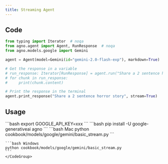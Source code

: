 ```yaml
---
title: Streaming Agent
---
```


## Code

```python cookbook/models/google/gemini/basic_stream.py
from typing import Iterator  # noqa
from agno.agent import Agent, RunResponse  # noqa
from agno.models.google import Gemini

agent = Agent(model=Gemini(id="gemini-2.0-flash-exp"), markdown=True)

# Get the response in a variable
# run_response: Iterator[RunResponse] = agent.run("Share a 2 sentence horror story", stream=True)
# for chunk in run_response:
#     print(chunk.content)

# Print the response in the terminal
agent.print_response("Share a 2 sentence horror story", stream=True)
```

## Usage

<Steps>
  <Snippet file="create-venv-step.mdx" />

  <Step title="Set your API key">
    ```bash
    export GOOGLE_API_KEY=xxx
    ```
  </Step>

  <Step title="Install libraries">
    ```bash
    pip install -U google-generativeai agno
    ```
  </Step>

  <Step title="Run Agent">
    <CodeGroup>
    ```bash Mac
    python cookbook/models/google/gemini/basic_stream.py
    ```

    ```bash Windows
    python cookbook/models/google/gemini/basic_stream.py
    ```
    </CodeGroup>
  </Step>
</Steps>